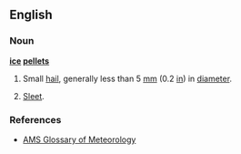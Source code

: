 ==English==

===Noun===
'''[[ice]] [[pellet]]s'''

# Small [[hail]], generally less than 5&nbsp;[[millimeter|mm]] (0.2&nbsp;[[inch|in]]) in [[diameter]].
# {{context|mainly|Canada|and|United States|meteorology}} [[sleet|Sleet]].

===References===
* [http://amsglossary.allenpress.com/glossary/search?id=ice-pellets1 AMS Glossary of Meteorology]